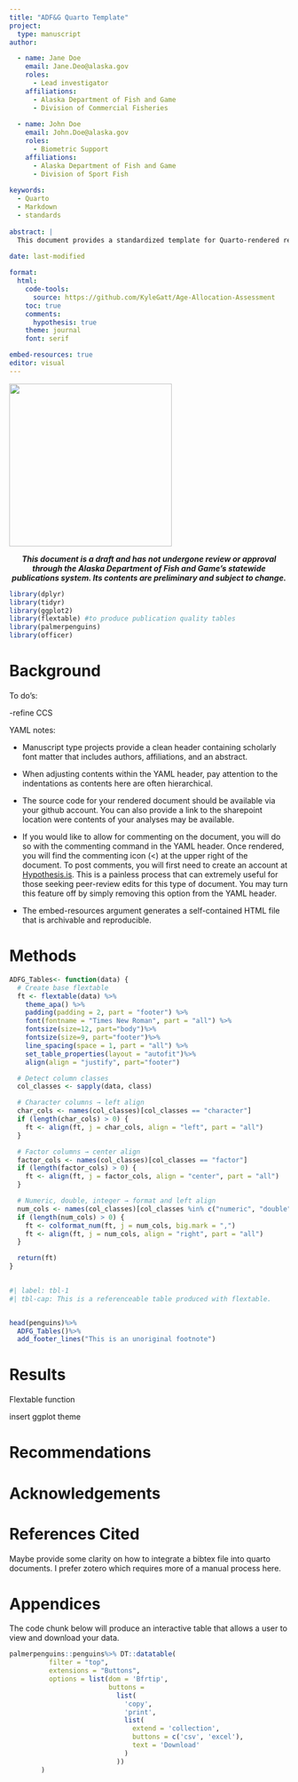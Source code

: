 ```yaml
---
title: "ADF&G Quarto Template"
project:
  type: manuscript
author: 

  - name: Jane Doe
    email: Jane.Deo@alaska.gov
    roles:
      - Lead investigator
    affiliations:
      - Alaska Department of Fish and Game
      - Division of Commercial Fisheries
      
  - name: John Doe
    email: John.Doe@alaska.gov
    roles:
      - Biometric Support
    affiliations:
      - Alaska Department of Fish and Game 
      - Division of Sport Fish
      
keywords:
  - Quarto
  - Markdown
  - standards
  
abstract: |
  This document provides a standardized template for Quarto-rendered reports produced by staff of the Alaska Department of Fish and Game (ADF&G). It is intended to streamline the creation of publication-quality HTML documents by offering pre-configured formatting, reusable code functions, and guidance aligned with departmental standards. The template includes tools and examples to support reproducible data analysis, effective integration of narrative and visual outputs, and adherence to best practices in scientific reporting. Designed for flexibility, the template can be adapted for various reporting needs, including internal memos and technical summaries. By promoting consistency, efficiency, and clarity, this resource aims to improve documentation workflows across ADF&G programs and facilitate more effective communication of scientific findings.
    
date: last-modified

format:
  html: 
    code-tools: 
      source: https://github.com/KyleGatt/Age-Allocation-Assessment
    toc: true
    comments:
      hypothesis: true
    theme: journal
    font: serif

embed-resources: true
editor: visual
---
```


![](Formatting/ADFG%20Logo.jpg){fig-align="center" width="293"}

<center>

***This document is a draft and has not undergone review or approval through the Alaska Department of Fish and Game’s statewide publications system. Its contents are preliminary and subject to change.***

</center>

```r
library(dplyr)
library(tidyr)
library(ggplot2)
library(flextable) #to produce publication quality tables
library(palmerpenguins)
library(officer)

```

# Background

To do's:

-refine CCS

YAML notes:

-   Manuscript type projects provide a clean header containing scholarly font matter that includes authors, affiliations, and an abstract.

-   When adjusting contents within the YAML header, pay attention to the indentations as contents here are often hierarchical.

-   The source code for your rendered document should be available via your github account. You can also provide a link to the sharepoint location were contents of your analyses may be available.

-   If you would like to allow for commenting on the document, you will do so with the commenting command in the YAML header. Once rendered, you will find the commenting icon (\<) at the upper right of the document. To post comments, you will first need to create an account at [Hypothesis.is](https://web.hypothes.is/). This is a painless process that can extremely useful for those seeking peer-review edits for this type of document. You may turn this feature off by simply removing this option from the YAML header.

-   The embed-resources argument generates a self-contained HTML file that is archivable and reproducible.

# Methods

```r


ADFG_Tables<- function(data) {
  # Create base flextable
  ft <- flextable(data) %>%
    theme_apa() %>%
    padding(padding = 2, part = "footer") %>%
    font(fontname = "Times New Roman", part = "all") %>%
    fontsize(size=12, part="body")%>%
    fontsize(size=9, part="footer")%>%
    line_spacing(space = 1, part = "all") %>%
    set_table_properties(layout = "autofit")%>%
    align(align = "justify", part="footer")

  # Detect column classes
  col_classes <- sapply(data, class)

  # Character columns → left align
  char_cols <- names(col_classes)[col_classes == "character"]
  if (length(char_cols) > 0) {
    ft <- align(ft, j = char_cols, align = "left", part = "all")
  }

  # Factor columns → center align
  factor_cols <- names(col_classes)[col_classes == "factor"]
  if (length(factor_cols) > 0) {
    ft <- align(ft, j = factor_cols, align = "center", part = "all")
  }

  # Numeric, double, integer → format and left align
  num_cols <- names(col_classes)[col_classes %in% c("numeric", "double", "integer")]
  if (length(num_cols) > 0) {
    ft <- colformat_num(ft, j = num_cols, big.mark = ",")
    ft <- align(ft, j = num_cols, align = "right", part = "all")
  }

  return(ft)
}
  
```

```r
#| label: tbl-1
#| tbl-cap: This is a referenceable table produced with flextable.


head(penguins)%>%
  ADFG_Tables()%>%
  add_footer_lines("This is an unoriginal footnote")
```

# Results

Flextable function

insert ggplot theme

# Recommendations

# Acknowledgements

# References Cited

Maybe provide some clarity on how to integrate a bibtex file into quarto documents. I prefer zotero which requires more of a manual process here.

# Appendices

The code chunk below will produce an interactive table that allows a user to view and download your data.

```r

palmerpenguins::penguins%>% DT::datatable(
          filter = "top",
          extensions = "Buttons",
          options = list(dom = 'Bfrtip',
                         buttons =
                           list(
                             'copy',
                             'print',
                             list(
                               extend = 'collection',
                               buttons = c('csv', 'excel'),
                               text = 'Download'
                             )
                           ))
        )

```
